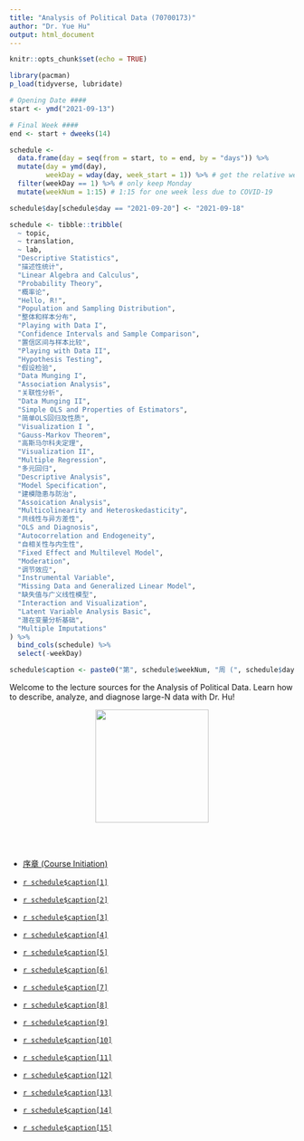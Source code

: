 ---
title: "Analysis of Political Data (70700173)"
author: "Dr. Yue Hu"
output: html_document
---

```{r setup, include=FALSE}
knitr::opts_chunk$set(echo = TRUE)
```

```{r calendar, include=FALSE}
library(pacman)
p_load(tidyverse, lubridate)

# Opening Date ####
start <- ymd("2021-09-13")

# Final Week ####
end <- start + dweeks(14) 

schedule <-
  data.frame(day = seq(from = start, to = end, by = "days")) %>%
  mutate(day = ymd(day),
         weekDay = wday(day, week_start = 1)) %>% # get the relative week number
  filter(weekDay == 1) %>% # only keep Monday
  mutate(weekNum = 1:15) # 1:15 for one week less due to COVID-19

schedule$day[schedule$day == "2021-09-20"] <- "2021-09-18"

schedule <- tibble::tribble(
  ~ topic,
  ~ translation,
  ~ lab,
  "Descriptive Statistics",
  "描述性统计",
  "Linear Algebra and Calculus",
  "Probability Theory",
  "概率论",
  "Hello, R!",
  "Population and Sampling Distribution",
  "整体和样本分布",
  "Playing with Data I",
  "Confidence Intervals and Sample Comparison",
  "置信区间与样本比较",
  "Playing with Data II",
  "Hypothesis Testing",
  "假设检验",
  "Data Munging I",
  "Association Analysis",
  "关联性分析",
  "Data Munging II",
  "Simple OLS and Properties of Estimators",
  "简单OLS回归及性质",
  "Visualization I ",
  "Gauss-Markov Theorem",
  "高斯马尔科夫定理",
  "Visualization II",
  "Multiple Regression",
  "多元回归",
  "Descriptive Analysis",
  "Model Specification",
  "建模隐患与防治",
  "Assoication Analysis",
  "Multicolinearity and Heteroskedasticity",
  "共线性与异方差性",
  "OLS and Diagnosis",
  "Autocorrelation and Endogeneity",
  "自相关性与内生性",
  "Fixed Effect and Multilevel Model",
  "Moderation",
  "调节效应",
  "Instrumental Variable",
  "Missing Data and Generalized Linear Model",
  "缺失值与广义线性模型",
  "Interaction and Visualization",
  "Latent Variable Analysis Basic",
  "潜在变量分析基础",
  "Multiple Imputations"
) %>% 
  bind_cols(schedule) %>% 
  select(-weekDay)

schedule$caption <- paste0("第", schedule$weekNum, "周 (", schedule$day, "): ", schedule$translation, " (", schedule$topic, ")")
```

Welcome to the lecture sources for the Analysis of Political Data.
Learn how to describe, analyze, and diagnose large-N data with Dr. Hu!

<center><img src="images/goodluck.gif" height="200"/></center>

<br><br>


* <a href="/slides_gh/slides/courses/analysisOfPoliticalData/01_courseIntro.html">序章 (Course Initiation)</a>

* <a href="/slides_gh/slides/courses/analysisOfPoliticalData/02_descriptiveStats.html">`r schedule$caption[1]`</a>

* <a href="/slides_gh/slides/courses/analysisOfPoliticalData/03_probability.html">`r schedule$caption[2]`</a>

* <a href="/slides_gh/slides/courses/analysisOfPoliticalData/04_distribution.html">`r schedule$caption[3]`</a>

* <a href="/slides_gh/slides/courses/analysisOfPoliticalData/05_ciSample.html">`r schedule$caption[4]`</a>

* <a href="/slides_gh/slides/courses/analysisOfPoliticalData/06_hypothesis.html">`r schedule$caption[5]`</a>

* <a href="/slides_gh/slides/courses/analysisOfPoliticalData/07_association.html">`r schedule$caption[6]`</a>

* <a href="/slides_gh/slides/courses/analysisOfPoliticalData/08_simpleOLS.html">`r schedule$caption[7]`</a>

* <a href="/slides_gh/slides/courses/analysisOfPoliticalData/09_assumptions.html">`r schedule$caption[8]`</a>

* <a href="/slides_gh/slides/courses/analysisOfPoliticalData/10_multipleRegression.html">`r schedule$caption[9]`</a>

* <a href="/slides_gh/slides/courses/analysisOfPoliticalData/11_specification.html">`r schedule$caption[10]`</a>

* <a href="/slides_gh/slides/courses/analysisOfPoliticalData/12_multiHeter.html">`r schedule$caption[11]`</a>

* <a href="/slides_gh/slides/courses/analysisOfPoliticalData/13_autoEndo.html">`r schedule$caption[12]`</a>

* <a href="/slides_gh/slides/courses/analysisOfPoliticalData/14_moderation.html">`r schedule$caption[13]`</a>

* <a href="/slides_gh/slides/courses/analysisOfPoliticalData/15_logitMissing.html">`r schedule$caption[14]`</a>

* <a href="/slides_gh/slides/courses/governmentalBigData/03_latentVariableI.html">`r schedule$caption[15]`</a>
